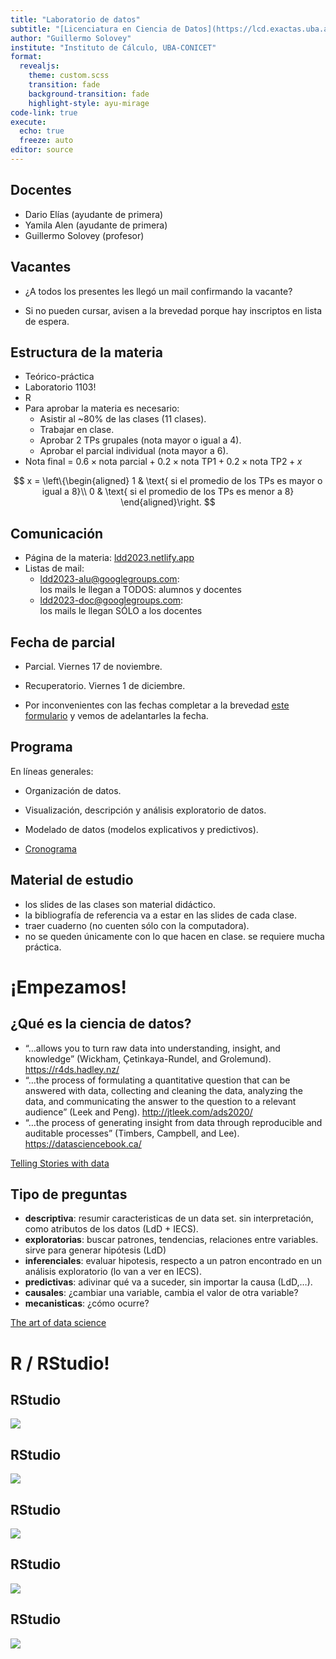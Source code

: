 ```yaml
---
title: "Laboratorio de datos"
subtitle: "[Licenciatura en Ciencia de Datos](https://lcd.exactas.uba.ar/)"
author: "Guillermo Solovey"
institute: "Instituto de Cálculo, UBA-CONICET"
format:
  revealjs:
    theme: custom.scss
    transition: fade
    background-transition: fade
    highlight-style: ayu-mirage
code-link: true
execute:
  echo: true
  freeze: auto
editor: source
---
```


## Docentes

-   Dario Elías (ayudante de primera)
-   Yamila Alen (ayudante de primera)
-   Guillermo Solovey (profesor)

## Vacantes

-   ¿A todos los presentes les llegó un mail confirmando la vacante?

-   Si no pueden cursar, avisen a la brevedad porque hay inscriptos en lista de espera.

## Estructura de la materia

-   Teórico-práctica
-   Laboratorio 1103!
-   R
-   Para aprobar la materia es necesario:
    -   Asistir al \~80% de las clases (11 clases).
    -   Trabajar en clase.
    -   Aprobar 2 TPs grupales (nota mayor o igual a 4).
    -   Aprobar el parcial individual (nota mayor a 6).
-   Nota final = $0.6 \times \text{nota parcial} + 0.2 \times \text{nota TP1} + 0.2 \times \text{nota TP2} + x$

$$ 
x = \left\{\begin{aligned}
          1 & \text{ si el promedio de los TPs es mayor o igual a 8}\\
          0 & \text{ si el promedio de los TPs es menor a 8}
        \end{aligned}\right.
$$

## Comunicación

-   Página de la materia: [ldd2023.netlify.app](https://ldd2023.netlify.app/)
-   Listas de mail:
    -   [ldd2023-alu\@googlegroups.com](mailto:ldd2023-alu@googlegroups.com): <br>los mails le llegan a TODOS: alumnos y docentes
    -   [ldd2023-doc\@googlegroups.com](mailto:ldd2023-doc@googlegroups.com): <br>los mails le llegan SÓLO a los docentes

## Fecha de parcial

-   Parcial. Viernes 17 de noviembre.

-   Recuperatorio. Viernes 1 de diciembre.

-   Por inconvenientes con las fechas completar a la brevedad [este formulario](https://forms.gle/GAYh2gWBPBkieLXh6) y vemos de adelantarles la fecha.

## Programa

En líneas generales:

-   Organización de datos.

-   Visualización, descripción y análisis exploratorio de datos.

-   Modelado de datos (modelos explicativos y predictivos).

-   <a href="https://ldd2023.netlify.app/cronograma.html" target="_blank"> Cronograma</a>

## Material de estudio

-   los slides de las clases son material didáctico.
-   la bibliografía de referencia va a estar en las slides de cada clase.
-   traer cuaderno (no cuenten sólo con la computadora).
-   no se queden únicamente con lo que hacen en clase. se requiere mucha práctica.

# ¡Empezamos!

## ¿Qué es la ciencia de datos?
- "...allows you to turn raw data into understanding, insight, and knowledge" (Wickham, Çetinkaya-Rundel, and Grolemund). [https://r4ds.hadley.nz/](https://r4ds.hadley.nz/)
- "...the process of formulating a quantitative question that can be answered with data, collecting and cleaning the data, analyzing the data, and communicating the answer to the question to a relevant audience" (Leek and Peng). [http://jtleek.com/ads2020/](http://jtleek.com/ads2020/)
- "...the process of generating insight from data through reproducible and auditable processes" (Timbers, Campbell, and Lee). [https://datasciencebook.ca/](https://datasciencebook.ca/)

::: footer
[Telling Stories with data](https://tellingstorieswithdata.com/01-introduction.html#what-is-data-science-and-how-should-we-use-it-to-learn-about-the-world)
:::

## Tipo de preguntas

::: incremental
-   **descriptiva**: resumir caracteristicas de un data set. sin interpretación, como atributos de los datos (LdD + IECS).
-   **exploratorias**: buscar patrones, tendencias, relaciones entre variables. sirve para generar hipótesis (LdD)
-   **inferenciales**: evaluar hipotesis, respecto a un patron encontrado en un análisis exploratorio (lo van a ver en IECS).
-   **predictivas**: adivinar qué va a suceder, sin importar la causa (LdD,...).
-   **causales**: ¿cambiar una variable, cambia el valor de otra variable?
-   **mecanisticas**: ¿cómo ocurre?
:::


::: footer
[The art of data science](https://bookdown.org/rdpeng/artofdatascience/types-of-questions.html)
:::

# R / RStudio!

## RStudio

![](figs/RStudio-screenshot-00.png)

## RStudio

![](figs/RStudio-screenshot-01.png)

## RStudio

![](figs/RStudio-screenshot-02.png)

## RStudio

![](figs/RStudio-screenshot-03.png)

## RStudio

![](figs/RStudio-screenshot-04.png)
